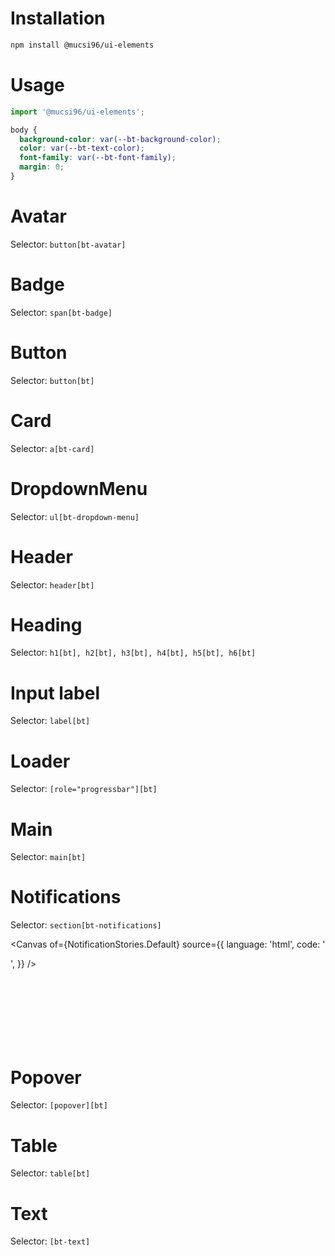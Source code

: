 

<Meta title="" />

# Installation

```bash
npm install @mucsi96/ui-elements
```

# Usage

```ts
import '@mucsi96/ui-elements';
```

```css
body {
  background-color: var(--bt-background-color);
  color: var(--bt-text-color);
  font-family: var(--bt-font-family);
  margin: 0;
}
```

# Avatar

Selector: `button[bt-avatar]`

<Canvas of={AvatarStories.Default} />

# Badge

Selector: `span[bt-badge]`

<Canvas of={BadgeStories.Normal} />
<Canvas of={BadgeStories.Large} />
<Canvas of={BadgeStories.Green} />
<Canvas of={BadgeStories.Red} />
<Canvas of={BadgeStories.Yellow} />

# Button

Selector: `button[bt]`

<Canvas of={ButtonStories.Default} />
<Canvas of={ButtonStories.Green} />
<Canvas of={ButtonStories.Red} />
<Canvas of={ButtonStories.Yellow} />
<Canvas of={ButtonStories.Dropdown} />

# Card

Selector: `a[bt-card]`

<Canvas of={CardStories.Default} />

# DropdownMenu

Selector: `ul[bt-dropdown-menu]`

<Canvas of={DropdownMenuStories.Default} />

# Header

Selector: `header[bt]`

<Canvas of={HeaderStories.Default} />

# Heading

Selector: `h1[bt], h2[bt], h3[bt], h4[bt], h5[bt], h6[bt]`

<Canvas of={HeadingStories.Level1} />
<Canvas of={HeadingStories.Level2} />
<Canvas of={HeadingStories.Level3} />
<Canvas of={HeadingStories.Level4} />

# Input label

Selector: `label[bt]`

<Canvas of={InputLabelStories.Default} />

# Loader

Selector: `[role="progressbar"][bt]`

<Canvas of={LoaderStories.Default} />

# Main

Selector: `main[bt]`

<Canvas of={MainStories.Default} />

# Notifications

Selector: `section[bt-notifications]`

<Canvas
  of={NotificationStories.Default}
  source={{
    language: 'html',
    code: '<section bt-notifications></section>',
  }}
/>

```ts
import {
  ErrorNotificationEvent,
  SuccessNotificationEvent,
} from '@mucsi96/ui-elements';

document.dispatchEvent(new SuccessNotificationEvent('Completed'));
document.dispatchEvent(new ErrorNotificationEvent('Failure'));
```

# Popover

Selector: `[popover][bt]`

<Canvas of={PopoverStories.Default} />

# Table

Selector: `table[bt]`

<Canvas of={TableStories.Default} />
<Canvas of={TableStories.WithSelection} />

# Text

Selector: `[bt-text]`

<Canvas of={TextStories.Default} />
<Canvas of={TextStories.Green} />
<Canvas of={TextStories.Red} />
<Canvas of={TextStories.White} />
<Canvas of={TextStories.Blue} />
<Canvas of={TextStories.Yellow} />

